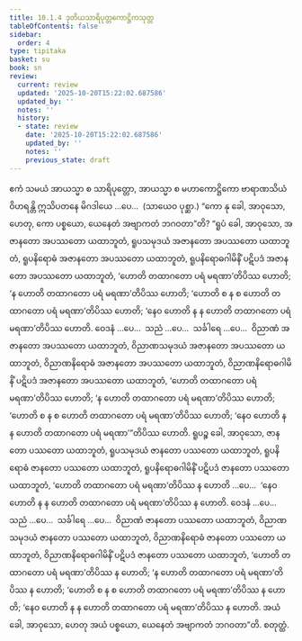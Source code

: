 ```yaml
---
title: 10.1.4 ဒုတိယသာရိပုတ္တကောဋ္ဌိကသုတ္တ
tableOfContents: false
sidebar:
  order: 4
type: tipitaka
basket: su
book: sn
review:
  current: review
  updated: '2025-10-20T15:22:02.687586'
  updated_by: ''
  notes: ''
  history:
  - state: review
    date: '2025-10-20T15:22:02.687586'
    updated_by: ''
    notes: ''
    previous_state: draft
---
```



<DynamicBreadcrumb />


<ReviewStatus review={frontmatter.review} showDetails={true} />

<HypothesisAnnotation frontmatter={frontmatter} />

<Division number="413" book="sn" e="ch" v="18" p="340">

<Paragraph number="1786" book="sn">
ဧကံ သမယံ အာယသ္မာ စ သာရိပုတ္တော, အာယသ္မာ စ မဟာကောဋ္ဌိကော ဗာရာဏသိယံ ဝိဟရန္တိ ဣသိပတနေ မိဂဒါယေ …ပေ…  (သာယေဝ ပုစ္ဆာ.) “ကော နု ခေါ, အာဝုသော, ဟေတု, ကော ပစ္စယော, ယေနေတံ အဗျာကတံ ဘဂဝတာ”တိ? “ရူပံ ခေါ, အာဝုသော, အဇာနတော အပဿတော ယထာဘူတံ, ရူပသမုဒယံ အဇာနတော အပဿတော ယထာဘူတံ, ရူပနိရောဓံ အဇာနတော အပဿတော ယထာဘူတံ, ရူပနိရောဓဂါမိနိံ ပဋိပဒံ အဇာနတော အပဿတော ယထာဘူတံ, ‘ဟောတိ တထာဂတော ပရံ မရဏာ’တိပိဿ ဟောတိ; ‘န ဟောတိ တထာဂတော ပရံ မရဏာ’တိပိဿ ဟောတိ; ‘ဟောတိ စ န စ ဟောတိ တထာဂတော ပရံ မရဏာ’တိပိဿ ဟောတိ; ‘နေဝ ဟောတိ န န ဟောတိ တထာဂတော ပရံ မရဏာ’တိပိဿ ဟောတိ. ဝေဒနံ …ပေ…  သညံ …ပေ…  သင်္ခါရေ …ပေ…  ဝိညာဏံ အဇာနတော အပဿတော ယထာဘူတံ, ဝိညာဏသမုဒယံ အဇာနတော အပဿတော ယထာဘူတံ, ဝိညာဏနိရောဓံ အဇာနတော အပဿတော ယထာဘူတံ, ဝိညာဏနိရောဓဂါမိနိံ ပဋိပဒံ အဇာနတော အပဿတော ယထာဘူတံ, ‘ဟောတိ တထာဂတော ပရံ မရဏာ’တိပိဿ ဟောတိ; ‘န ဟောတိ တထာဂတော ပရံ မရဏာ’တိပိဿ ဟောတိ; ‘ဟောတိ စ န စ ဟောတိ တထာဂတော ပရံ မရဏာ’တိပိဿ ဟောတိ; ‘နေဝ ဟောတိ န န ဟောတိ တထာဂတော ပရံ မရဏာ’”တိပိဿ ဟောတိ.
</Paragraph>

<Paragraph number="1787" book="sn">
ရူပဉ္စ ခေါ, အာဝုသော, ဇာနတော ပဿတော ယထာဘူတံ, ရူပသမုဒယံ ဇာနတော ပဿတော ယထာဘူတံ, ရူပနိရောဓံ ဇာနတော ပဿတော ယထာဘူတံ, ရူပနိရောဓဂါမိနိံ ပဋိပဒံ ဇာနတော ပဿတော ယထာဘူတံ, ‘ဟောတိ တထာဂတော ပရံ မရဏာ’တိပိဿ န ဟောတိ …ပေ…  ‘နေဝ ဟောတိ န န ဟောတိ တထာဂတော ပရံ မရဏာ’တိပိဿ န ဟောတိ. ဝေဒနံ …ပေ…  သညံ …ပေ…  သင်္ခါရေ …ပေ…  ဝိညာဏံ ဇာနတော ပဿတော ယထာဘူတံ, ဝိညာဏသမုဒယံ ဇာနတော ပဿတော ယထာဘူတံ, ဝိညာဏနိရောဓံ ဇာနတော ပဿတော ယထာဘူတံ, ဝိညာဏနိရောဓဂါမိနိံ ပဋိပဒံ ဇာနတော ပဿတော ယထာဘူတံ, ‘ဟောတိ တထာဂတော ပရံ မရဏာ’တိပိဿ န ဟောတိ; ‘န ဟောတိ တထာဂတော ပရံ မရဏာ’တိပိဿ န ဟောတိ; ‘ဟောတိ စ န စ ဟောတိ တထာဂတော ပရံ မရဏာ’တိပိဿ န ဟောတိ; ‘နေဝ ဟောတိ န န ဟောတိ တထာဂတော ပရံ မရဏာ’တိပိဿ န ဟောတိ. အယံ ခေါ, အာဝုသော, ဟေတု အယံ ပစ္စယော, ယေနေတံ အဗျာကတံ ဘဂဝတာ”တိ.

</Paragraph>
</Division>

<Paragraph number="1788" type="center" book="sn">
စတုတ္ထံ.
</Paragraph>